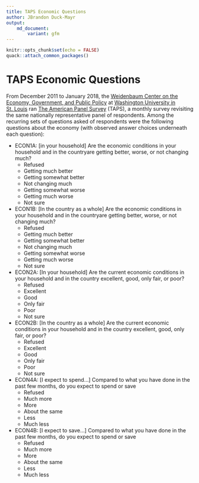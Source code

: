 ```yaml
---
title: TAPS Economic Questions
author: JBrandon Duck-Mayr
output:
    md_document:
        variant: gfm
---
```


```r
knitr::opts_chunk$set(echo = FALSE)
quack::attach_common_packages()
```

# TAPS Economic Questions

From December 2011 to January 2018, the [Weidenbaum Center on the Economy, Government, and Public Policy](https://wc.wustl.edu/) at [Washington University in St. Louis](https://wustl.edu/) ran [The American Panel Survey](https://wc.wustl.edu/american-panel-survey) (TAPS), a monthly survey revisiting the same nationally representative panel of respondents.
Among the recurring sets of questions asked of respondents were the following questions about the economy (with observed answer choices underneath each question):

- ECON1A: [in your household] Are the economic conditions in your household and in the countryare getting better, worse, or not changing much?
  - Refused
  - Getting much better
  - Getting somewhat better
  - Not changing much
  - Getting somewhat worse
  - Getting much worse
  - Not sure
- ECON1B: [In the country as a whole] Are the economic conditions in your household and in the countryare getting better, worse, or not changing much?
  - Refused
  - Getting much better
  - Getting somewhat better
  - Not changing much
  - Getting somewhat worse
  - Getting much worse
  - Not sure
- ECON2A: [In your household] Are the current economic conditions in your household and in the country excellent, good, only fair, or poor?
  - Refused
  - Excellent
  - Good
  - Only fair
  - Poor
  - Not sure
- ECON2B: [In the country as a whole] Are the current economic conditions in your household and in the country excellent, good, only fair, or poor?
  - Refused
  - Excellent
  - Good
  - Only fair
  - Poor
  - Not sure
- ECON4A: [I expect to spend...] Compared to what you have done in the past few months, do you expect to spend or save
  - Refused
  - Much more
  - More
  - About the same
  - Less
  - Much less
- ECON4B: [I expect to save...] Compared to what you have done in the past few months, do you expect to spend or save
  - Refused
  - Much more
  - More
  - About the same
  - Less
  - Much less
